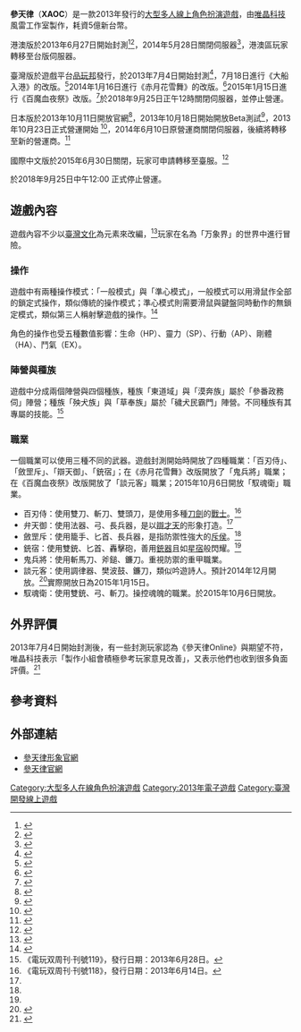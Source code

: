 {{NoteTA
|G1=Games
}}
{{Infobox VG
|title = 參天律<br>XAOC
|image =
|developer = [[唯晶科技|唯晶科技]]風雷工作室
|publisher ={{vgrelease|HK|[[Alta_Multimedia_Ltd|Alta Multimedia Ltd]]|TW|[[唯晶科技|唯晶科技]]|JP|[[USERJOY_JAPAN株式會社|USERJOY JAPAN株式會社]]}}
|designer =
|engine =
|released = 
*[[香港|香港]]、[[澳門|澳門]]：2013年6月27日－2014年5月28日
*[[臺灣|臺灣]]：2013年7月4日－2018年9月25日正午12時
*[[日本|日本]]：2013年10月18日－2014年6月10日
*國際中文版：－2015年6月30日
*[[南韓|南韓]]
| genre = [[大型多人線上角色扮演遊戲|大型多人線上角色扮演]]
|modes = 免費商城制
|platforms =
|onlinegame = 1
}}

'''參天律'''（'''XAOC'''）是一款2013年發行的[[大型多人線上角色扮演遊戲|大型多人線上角色扮演遊戲]]，由[[唯晶科技|唯晶科技]]風雷工作室製作，耗資5億新台幣。

港澳版於2013年6月27日開始封測<ref>{{cite web |url=http://xaoc.alta.hk/gamenews/2482?time=1397069448 |title=存档副本 |accessdate=2014-04-09 |deadurl=yes |archiveurl=https://web.archive.org/web/20140413171707/http://xaoc.alta.hk/gamenews/2482?time=1397069448 |archivedate=2014-04-13 }}</ref><ref>{{cite web |url=http://xaoc.alta.hk/gamenews/2481?time=1397069448 |title=存档副本 |accessdate=2014-04-09 |deadurl=yes |archiveurl=https://web.archive.org/web/20140413171710/http://xaoc.alta.hk/gamenews/2481?time=1397069448 |archivedate=2014-04-13 }}</ref>，2014年5月28日關閉伺服器<ref>{{cite web |url=http://xaoc.alta.hk/gamenews/3827?time=1397069382 |title=存档副本 |accessdate=2014-04-09 |deadurl=yes |archiveurl=https://web.archive.org/web/20140413173217/http://xaoc.alta.hk/gamenews/3827?time=1397069382 |archivedate=2014-04-13 }}</ref>，港澳區玩家轉移至台版伺服器。

臺灣版於遊戲平台[[品玩邦|品玩邦]]發行，於2013年7月4日開始封測<ref>{{Cite web |url=http://news.winkingplay.com/XAOCNews/BulletinDetail.aspx?idx=3&typeid=0 |title=存档副本 |access-date=2013-12-25 |archive-url=https://web.archive.org/web/20131226175736/http://news.winkingplay.com/XAOCNews/BulletinDetail.aspx?idx=3&typeid=0 |archive-date=2013-12-26 |dead-url=yes }}</ref>，7月18日進行《大船入港》的改版。<ref>{{Cite web |url=http://news.winkingplay.com/XAOCNews/BulletinDetail.aspx?idx=108&typeid=0 |title=存档副本 |access-date=2013-12-25 |archive-url=https://web.archive.org/web/20131226185809/http://news.winkingplay.com/XAOCNews/BulletinDetail.aspx?idx=108&typeid=0 |archive-date=2013-12-26 |dead-url=yes }}</ref>2014年1月16日進行《赤月花雪舞》的改版。<ref>{{Cite web |url=http://news.winkingplay.com/XAOCNews/BulletinDetail.aspx?idx=1582&typeid=0 |title=存档副本 |access-date=2014-01-17 |archive-url=https://web.archive.org/web/20140202104824/http://news.winkingplay.com/XAOCNews/BulletinDetail.aspx?idx=1582&typeid=0 |archive-date=2014-02-02 |dead-url=yes }}</ref>2015年1月15日進行《百魔血夜祭》改版。<ref>{{Cite web |url=http://news.winkingplay.com/XAOCNews/BulletinDetail.aspx?idx=3519&typeid=0 |title=01月15日百魔血祭夜改版更新公告 |access-date=2015-02-01 |archive-url=https://web.archive.org/web/20160107102943/http://news.winkingplay.com/XAOCNews/BulletinDetail.aspx?idx=3519&typeid=0 |archive-date=2016-01-07 |dead-url=yes }}</ref>於2018年9月25日正午12時關閉伺服器，並停止營運。

日本版於2013年10月11日開放官網<ref>{{Cite web |url=http://xaoc.ujj.co.jp/modules/news/index.php?page=article&storyid=1&storytopic=1 |title=存档副本 |accessdate=2014-04-09 |archive-date=2014-04-13 |archive-url=https://web.archive.org/web/20140413131449/http://xaoc.ujj.co.jp/modules/news/index.php?page=article&storyid=1&storytopic=1 |dead-url=yes }}</ref>，2013年10月18日開始開放Beta測試<ref>{{Cite web |url=http://xaoc.ujj.co.jp/modules/news/index.php?page=article&storyid=16&storytopic=11 |title=存档副本 |accessdate=2014-04-09 |archive-date=2014-04-13 |archive-url=https://web.archive.org/web/20140413131231/http://xaoc.ujj.co.jp/modules/news/index.php?page=article&storyid=16&storytopic=11 |dead-url=yes }}</ref>，2013年10月23日正式營運開始
<ref>{{Cite web |url=http://xaoc.ujj.co.jp/modules/news/index.php?page=article&storyid=25&storytopic=1 |title=存档副本 |accessdate=2014-04-09 |archive-date=2014-04-13 |archive-url=https://web.archive.org/web/20140413124217/http://xaoc.ujj.co.jp/modules/news/index.php?page=article&storyid=25&storytopic=1 |dead-url=yes }}</ref>，2014年6月10日原營運商關閉伺服器，後續將轉移至新的營運商。<ref>{{Cite web |url=http://xaoc.ujj.co.jp/modules/news/index.php?page=article&storyid=223&storytopic=4 |title=存档副本 |accessdate=2014-04-09 |archive-date=2014-04-13 |archive-url=https://web.archive.org/web/20140413125452/http://xaoc.ujj.co.jp/modules/news/index.php?page=article&storyid=223&storytopic=4 |dead-url=yes }}</ref>

國際中文版於2015年6月30日關閉，玩家可申請轉移至臺服。<ref>{{Cite web |url=http://news.winkingplay.com/XAOCNews/NationalBulletinDetail.aspx?idx=3619&typeid=0 |title=存档副本 |access-date=2015-12-28 |archive-url=https://web.archive.org/web/20160107101146/http://news.winkingplay.com/XAOCNews/NationalBulletinDetail.aspx?idx=3619&typeid=0 |archive-date=2016-01-07 |dead-url=yes }}</ref>

於2018年9月25日中午12:00 正式停止營運。

==遊戲內容==
遊戲內容不少以[[臺灣文化|臺灣文化]]為元素來改編，<ref>{{Cite news |url=http://www.nownews.com/n/2013/06/27/231298 |title=國產線上遊戲推廣台灣文化　能看到平溪放天燈 |date=2013年6月27日 |work=NOWnews |accessdate=2014年1月26日 |archive-date=2014年2月2日 |archive-url=https://web.archive.org/web/20140202105339/http://www.nownews.com/n/2013/06/27/231298 |dead-url=no }}</ref>玩家在名為「万象界」的世界中進行冒險。
===操作===
遊戲中有兩種操作模式：「一般模式」與「準心模式」，一般模式可以用滑鼠作全部的鎖定式操作，類似傳統的操作模式；準心模式則需要滑鼠與鍵盤同時動作的無鎖定模式，類似第三人稱射擊遊戲的操作。<ref>{{Cite web |url=http://www.xaoc.tw/official/guide.html#plot03 |title=存档副本 |accessdate=2014-01-17 |archive-date=2014-02-01 |archive-url=https://web.archive.org/web/20140201142528/http://www.xaoc.tw/official/guide.html#plot03 |dead-url=yes }}</ref>

角色的操作也受五種數值影響：生命（HP）、靈力（SP）、行動（AP）、剛體（HA）、鬥氣（EX）。

===陣營與種族===
遊戲中分成兩個陣營與四個種族，種族「東道域」與「漠奔族」屬於「參番政務伺」陣營；種族「殃犬族」與「草奉族」屬於「穢犬民霸門」陣營。不同種族有其專屬的技能。<ref>《電玩双周刊·刊號119》，發行日期：2013年6月28日。</ref>

===職業===
一個職業可以使用三種不同的武器。遊戲封測開始時開放了四種職業：「百刃侍」、「斂罡斥」、「辯天御」、「銃宿」；在《赤月花雪舞》改版開放了「鬼兵將」職業；在《百魔血夜祭》改版開放了「談元客」職業；2015年10月6日開放「馭魂衛」職業。

*百刃侍：使用雙刀、斬刀、雙頭刀，是使用多種[[刀劍|刀劍]]的[[戰士|戰士]]。<ref name="電玩双周刊·刊號118">《電玩双周刊·刊號118》，發行日期：2013年6月14日。</ref>
*弁天御：使用法器、弓、長兵器，是以[[辯才天|辯才天]]的形象打造。<ref name="電玩双周刊·刊號118"/>
*斂罡斥：使用籠手、匕首、長兵器，是指防禦性強大的[[斥侯|斥侯]]。<ref name="電玩双周刊·刊號118"/>
*銃宿：使用雙銃、匕首、轟擊砲，善用[[銃器|銃器]]且如[[星宿|星宿]]般閃耀。<ref name="電玩双周刊·刊號118"/>
*鬼兵將：使用斬馬刀、斧鎚、鐮刀。重視防禦的重甲職業。
*談元客：使用調律器、樊波鼓、鐮刀，類似吟遊詩人。預計2014年12月開放。<ref>{{Cite web |url=http://gnn.gamer.com.tw/5/106455.html |title=《參天律》年底推大改版《百魔血祭夜》公開動漫畫、周邊與平板遊玩雲端版本計畫 |accessdate=2014-11-16 |archive-date=2014-11-17 |archive-url=https://web.archive.org/web/20141117091340/http://gnn.gamer.com.tw/5/106455.html |dead-url=no }}</ref>實際開放日為2015年1月15日。
*馭魂衛：使用雙銃、弓、斬刀。操控魂魄的職業。於2015年10月6日開放。

==外界評價==
2013年7月4日開始封測後，有一些封測玩家認為《參天律Online》與期望不符，唯晶科技表示「製作小組會積極參考玩家意見改善」，又表示他們也收到很多負面評價。<ref>{{Cite news |url=http://www.ettoday.net/news/20130705/236753.htm |title=《參天律》耗資5億不符期待？唯晶：其實正面評價很多 |date=2013年7月5日 |work=ETtoday 新聞雲 |accessdate=2014年1月26日 |archive-date=2014年2月3日 |archive-url=https://web.archive.org/web/20140203015509/http://www.ettoday.net/news/20130705/236753.htm |dead-url=no }}</ref>

==參考資料==
{{reflist}}
==外部連結==
*[http://www.xaoc.tw/intro.html 參天律形象官網]{{Wayback|url=http://www.xaoc.tw/intro.html |date=20131226050753 }}
*[http://www.xaoc.tw/official/index.html 參天律官網]{{Wayback|url=http://www.xaoc.tw/official/index.html |date=20131226050529 }}

[[Category:大型多人在線角色扮演遊戲|Category:大型多人在線角色扮演遊戲]]
[[Category:2013年電子遊戲|Category:2013年電子遊戲]]
[[Category:臺灣開發線上遊戲|Category:臺灣開發線上遊戲]]